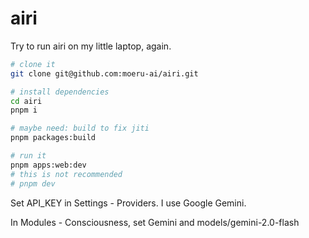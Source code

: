 # airi

Try to run airi on my little laptop, again.

```bash
# clone it
git clone git@github.com:moeru-ai/airi.git

# install dependencies
cd airi
pnpm i

# maybe need: build to fix jiti
pnpm packages:build

# run it
pnpm apps:web:dev
# this is not recommended
# pnpm dev

```

Set API_KEY in Settings - Providers. I use Google Gemini.

In Modules - Consciousness, set Gemini and models/gemini-2.0-flash
